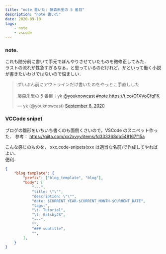 ```yaml
---
title: "note 書いた: 藤森朱里の 5 番目"
description: "note 書いた"
date: 2020-09-10
tags:
    - note
    - vscode
---
```


### note.

これも随分前に書いて手元でぼんやりさせていたものを微修正してみた．  
ラストの流れが性急すぎるなぁ，と思っているのだけれど，かといって働く小説が書きたいわけではないので悩ましい．

<blockquote class="twitter-tweet"><p lang="ja" dir="ltr">ずいぶん前にアウトラインだけ書いたのをやっとこ手直しした<br /><br />藤森朱里の 5 番目｜yk <a href="https://twitter.com/youknowcast?ref_src=twsrc%5Etfw">@youknowcast</a> <a href="https://twitter.com/hashtag/note?src=hash&amp;ref_src=twsrc%5Etfw">#note</a> <a href="https://t.co/O1XVoCfqFK">https://t.co/O1XVoCfqFK</a></p>&mdash; yk (@youknowcast) <a href="https://twitter.com/youknowcast/status/1303393279770152960?ref_src=twsrc%5Etfw">September 8, 2020</a></blockquote> <script async src="https://platform.twitter.com/widgets.js" charset="utf-8"></script>


### VCCode snipet

ブログの雛形をいちいち書くのも面倒くさいので，VSCode のスニペット作った．
参考：
https://qiita.com/xx2xyyy/items/fd333368db548167f15a

こんな感じのものを， xxx.code-snipets(xxx は適当な名前)で作成してやればよい．  
便利．
```json
{
	"blog template": {
		"prefix": ["blog_template", "blog"],
		"body": [
			"---",
			"title: \"\"",
			"description: \"\"",
			"date: $CURRENT_YEAR-$CURRENT_MONTH-$CURRENT_DATE",
			"tags:",
			"\t- Tutorial",
			"\t- GatsbyJS",
			"---",
			"",
			"### subtitle",
			"",
		],
	}
}
```
